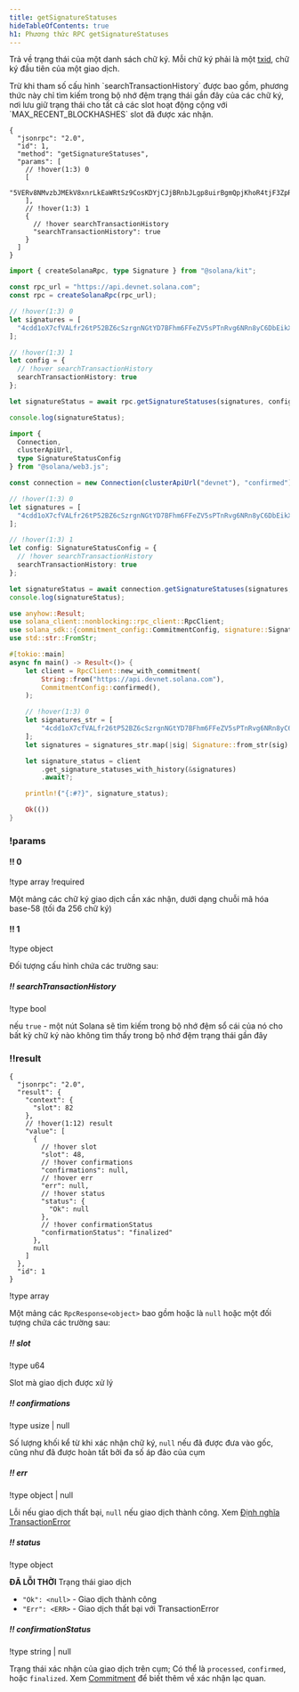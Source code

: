 ```yaml
---
title: getSignatureStatuses
hideTableOfContents: true
h1: Phương thức RPC getSignatureStatuses
---
```


Trả về trạng thái của một danh sách chữ ký. Mỗi chữ ký phải là một
[txid](/docs/references/terminology#transaction-id), chữ ký đầu tiên của một
giao dịch.

<Callout type="info">
  Trừ khi tham số cấu hình `searchTransactionHistory` được bao gồm, phương thức
  này chỉ tìm kiếm trong bộ nhớ đệm trạng thái gần đây của các chữ ký, nơi lưu
  giữ trạng thái cho tất cả các slot hoạt động cộng với `MAX_RECENT_BLOCKHASHES`
  slot đã được xác nhận.
</Callout>

<APIMethod>

```jsonc !!request curl
{
  "jsonrpc": "2.0",
  "id": 1,
  "method": "getSignatureStatuses",
  "params": [
    // !hover(1:3) 0
    [
      "5VERv8NMvzbJMEkV8xnrLkEaWRtSz9CosKDYjCJjBRnbJLgp8uirBgmQpjKhoR4tjF3ZpRzrFmBV6UjKdiSZkQUW"
    ],
    // !hover(1:3) 1
    {
      // !hover searchTransactionHistory
      "searchTransactionHistory": true
    }
  ]
}
```

```ts !!request title="Kit"
import { createSolanaRpc, type Signature } from "@solana/kit";

const rpc_url = "https://api.devnet.solana.com";
const rpc = createSolanaRpc(rpc_url);

// !hover(1:3) 0
let signatures = [
  "4cdd1oX7cfVALfr26tP52BZ6cSzrgnNGtYD7BFhm6FFeZV5sPTnRvg6NRn8yC6DbEikXcrNChBM5vVJnTgKhGhVu" as unknown as Signature
];

// !hover(1:3) 1
let config = {
  // !hover searchTransactionHistory
  searchTransactionHistory: true
};

let signatureStatus = await rpc.getSignatureStatuses(signatures, config).send();

console.log(signatureStatus);
```

```ts !!request title="web3.js"
import {
  Connection,
  clusterApiUrl,
  type SignatureStatusConfig
} from "@solana/web3.js";

const connection = new Connection(clusterApiUrl("devnet"), "confirmed");

// !hover(1:3) 0
let signatures = [
  "4cdd1oX7cfVALfr26tP52BZ6cSzrgnNGtYD7BFhm6FFeZV5sPTnRvg6NRn8yC6DbEikXcrNChBM5vVJnTgKhGhVu"
];

// !hover(1:3) 1
let config: SignatureStatusConfig = {
  // !hover searchTransactionHistory
  searchTransactionHistory: true
};

let signatureStatus = await connection.getSignatureStatuses(signatures, config);
console.log(signatureStatus);
```

```rs !!request title="Rust"
use anyhow::Result;
use solana_client::nonblocking::rpc_client::RpcClient;
use solana_sdk::{commitment_config::CommitmentConfig, signature::Signature};
use std::str::FromStr;

#[tokio::main]
async fn main() -> Result<()> {
    let client = RpcClient::new_with_commitment(
        String::from("https://api.devnet.solana.com"),
        CommitmentConfig::confirmed(),
    );

    // !hover(1:3) 0
    let signatures_str = [
        "4cdd1oX7cfVALfr26tP52BZ6cSzrgnNGtYD7BFhm6FFeZV5sPTnRvg6NRn8yC6DbEikXcrNChBM5vVJnTgKhGhVu",
    ];
    let signatures = signatures_str.map(|sig| Signature::from_str(sig).unwrap());

    let signature_status = client
        .get_signature_statuses_with_history(&signatures)
        .await?;

    println!("{:#?}", signature_status);

    Ok(())
}
```

### !params

#### !! 0

!type array
!required

Một mảng các chữ ký giao dịch cần xác nhận, dưới dạng chuỗi mã hóa base-58 (tối
đa 256 chữ ký)

#### !! 1

!type object

Đối tượng cấu hình chứa các trường sau:

##### !! searchTransactionHistory

!type bool

nếu `true` - một nút Solana sẽ tìm kiếm trong bộ nhớ đệm sổ cái của nó cho bất
kỳ chữ ký nào không tìm thấy trong bộ nhớ đệm trạng thái gần đây

### !!result

```jsonc !response
{
  "jsonrpc": "2.0",
  "result": {
    "context": {
      "slot": 82
    },
    // !hover(1:12) result
    "value": [
      {
        // !hover slot
        "slot": 48,
        // !hover confirmations
        "confirmations": null,
        // !hover err
        "err": null,
        // !hover status
        "status": {
          "Ok": null
        },
        // !hover confirmationStatus
        "confirmationStatus": "finalized"
      },
      null
    ]
  },
  "id": 1
}
```

!type array

Một mảng các `RpcResponse<object>` bao gồm hoặc là `null` hoặc một đối tượng
chứa các trường sau:

##### !! slot

!type u64

Slot mà giao dịch được xử lý

##### !! confirmations

!type usize | null

Số lượng khối kể từ khi xác nhận chữ ký, `null` nếu đã được đưa vào gốc, cũng
như đã được hoàn tất bởi đa số áp đảo của cụm

##### !! err

!type object | null

Lỗi nếu giao dịch thất bại, `null` nếu giao dịch thành công. Xem
[Định nghĩa TransactionError](https://github.com/anza-xyz/solana-sdk/blob/50dfbd088c51b7229c67d432d8c8801dafaa7904/transaction-error/src/lib.rs#L15)

##### !! status

!type object

**ĐÃ LỖI THỜI** Trạng thái giao dịch

- `"Ok": <null>` - Giao dịch thành công
- `"Err": <ERR>` - Giao dịch thất bại với TransactionError

##### !! confirmationStatus

!type string | null

Trạng thái xác nhận của giao dịch trên cụm; Có thể là `processed`, `confirmed`,
hoặc `finalized`. Xem [Commitment](/docs/rpc/#configuring-state-commitment) để
biết thêm về xác nhận lạc quan.

</APIMethod>

